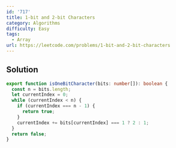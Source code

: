 ```yaml
---
id: '717'
title: 1-bit and 2-bit Characters
category: Algorithms
difficulty: Easy
tags:
  - Array
url: https://leetcode.com/problems/1-bit-and-2-bit-characters
---
```


## Solution

```typescript filename="solution.ts" copy
export function isOneBitCharacter(bits: number[]): boolean {
  const n = bits.length;
  let currentIndex = 0;
  while (currentIndex < n) {
    if (currentIndex === n - 1) {
      return true;
    }
    currentIndex += bits[currentIndex] === 1 ? 2 : 1;
  }
  return false;
}
```
